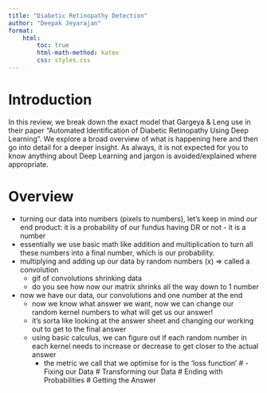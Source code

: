 ```yaml
---
title: "Diabetic Retinopathy Detection"
author: "Deepak Jeyarajan"
format:
    html:
        toc: true
        html-math-method: katex
        css: styles.css
---
```


# Introduction
In this review, we break down the exact model that Gargeya & Leng use in their paper "Automated Identification of Diabetic Retinopathy Using Deep Learning". We explore a broad overview of what is happening here and then go into detail for a deeper insight. As always, it is not expected for you to know anything about Deep Learning and jargon is avoided/explained where appropriate. 

# Overview
- turning our data into numbers (pixels to numbers), let's keep in mind our end product: it is a probability of our fundus having DR or not - it is a number
- essentially we use basic math like addition and multiplication to turn all these numbers into a final number, which is our probability.
- multiplying and adding up our data by random numbers (x) ⇒ called a convolution 
    - gif of convolutions shrinking data
    - do you see how now our matrix shrinks all the way down to 1 number
- now we have our data, our convolutions and one number at the end
    - now we know what answer we want, now we can change our random kernel numbers to what will get us our answer!
    - it's sorta like looking at the answer sheet and changing our working out to get to the final answer
    - using basic calculus, we can figure out if each random number in each kernel needs to increase or decrease to get closer to the actual answer
        - the metric we call that we optimise for is the 'loss function'
# - Fixing our Data
# Transforming our Data
# Ending with Probabilities
# Getting the Answer